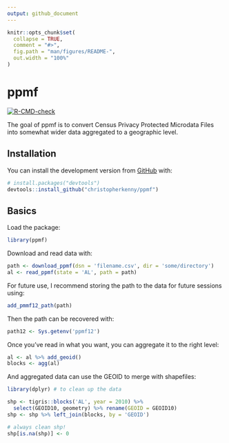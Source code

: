 ```yaml
---
output: github_document
---
```


<!-- README.md is generated from README.Rmd. Please edit that file -->

```r
knitr::opts_chunk$set(
  collapse = TRUE,
  comment = "#>",
  fig.path = "man/figures/README-",
  out.width = "100%"
)
```

# ppmf

<!-- badges: start -->
[![R-CMD-check](https://github.com/christopherkenny/ppmf/workflows/R-CMD-check/badge.svg)](https://github.com/christopherkenny/ppmf/actions)
<!-- badges: end -->

The goal of ppmf is to convert Census Privacy Protected Microdata Files into somewhat wider data aggregated to a geographic level.

## Installation

You can install the development version from [GitHub](https://github.com/) with:

``` r
# install.packages("devtools")
devtools::install_github("christopherkenny/ppmf")
```
## Basics
Load the package:
```r
library(ppmf)
```

Download and read data with:
```r
path <- download_ppmf(dsn = 'filename.csv', dir = 'some/directory')
al <- read_ppmf(state = 'AL', path = path)
```

For future use, I recommend storing the path to the data for future sessions using:
```r
add_pmmf12_path(path)
```
Then the path can be recovered with:
```r
path12 <- Sys.getenv('ppmf12')
```


Once you've read in what you want, you can aggregate it to the right level:
```r
al <- al %>% add_geoid()
blocks <- agg(al)
```

And aggregated data can use the GEOID to merge with shapefiles:
```r
library(dplyr) # to clean up the data

shp <- tigris::blocks('AL', year = 2010) %>% 
  select(GEOID10, geometry) %>% rename(GEOID = GEOID10)
shp <- shp %>% left_join(blocks, by = 'GEOID')

# always clean shp!
shp[is.na(shp)] <- 0
```

